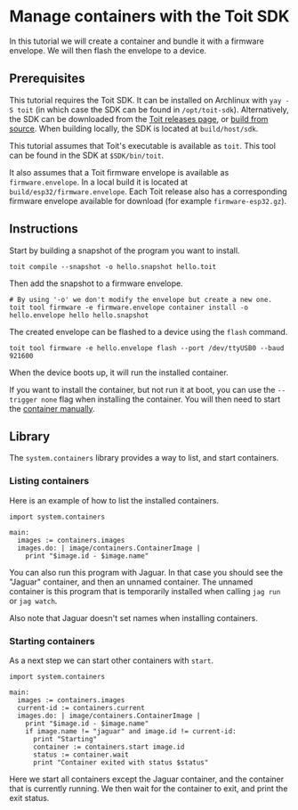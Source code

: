 # Manage containers with the Toit SDK
In this tutorial we will create a container and bundle it
with a firmware envelope. We will then flash the envelope to a device.

## Prerequisites
This tutorial requires the Toit SDK. It can be installed on
Archlinux with `yay -S toit` (in which case the SDK can be found in
`/opt/toit-sdk`). Alternatively, the SDK can be downloaded from the
[Toit releases page](https://github.com/toitlang/toit/releases), or
[build from source](https://github.com/toitlang/toit). When building
locally, the SDK is located at `build/host/sdk`.

This tutorial assumes that Toit's executable is
available as `toit`. This tool can be found in the SDK
at `$SDK/bin/toit`.

It also assumes that a Toit firmware envelope is available as
`firmware.envelope`. In a local build it is located at
`build/esp32/firmware.envelope`. Each Toit release also has
a corresponding firmware envelope available for download
(for example `firmware-esp32.gz`).

## Instructions
Start by building a snapshot of the program you want to install.

``` shell
toit compile --snapshot -o hello.snapshot hello.toit
```

Then add the snapshot to a firmware envelope.
``` shell
# By using '-o' we don't modify the envelope but create a new one.
toit tool firmware -e firmware.envelope container install -o hello.envelope hello hello.snapshot
```

The created envelope can be flashed to a device using the `flash` command.
``` shell
toit tool firmware -e hello.envelope flash --port /dev/ttyUSB0 --baud 921600
```

When the device boots up, it will run the installed container.

If you want to install the container, but not run it at boot, you can use the
`--trigger none` flag when installing the container. You will then need
to start the [container manually](#starting-containers).


## Library
The `system.containers` library provides a way to list, and start
containers.

### Listing containers
Here is an example of how to list the installed containers.

``` toit
import system.containers

main:
  images := containers.images
  images.do: | image/containers.ContainerImage |
    print "$image.id - $image.name"
```

<Note>

You can also run this program with Jaguar. In that case you should
see the "Jaguar" container, and then an unnamed container. The
unnamed container is this program that is temporarily installed
when calling `jag run` or `jag watch`.

Also note that Jaguar doesn't set names when installing containers.

</Note>

### Starting containers
As a next step we can start other containers with `start`.

``` toit
import system.containers

main:
  images := containers.images
  current-id := containers.current
  images.do: | image/containers.ContainerImage |
    print "$image.id - $image.name"
    if image.name != "jaguar" and image.id != current-id:
      print "Starting"
      container := containers.start image.id
      status := container.wait
      print "Container exited with status $status"
```

Here we start all containers except the Jaguar container, and the
container that is currently running. We then wait for the container
to exit, and print the exit status.
